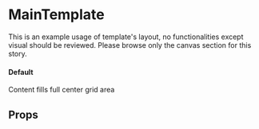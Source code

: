 

<Meta title="Core|Templates/MainTemplate" />

# MainTemplate

This is an example usage of template's layout, no functionalities except visual should be reviewed.
Please browse only the canvas section for this story.

#### Default

<Preview>
  <Story name="default">
    <div style={{ height: '120vh' }}>
      <MainTemplate parallaxUrl="">
        <span>Content fills full center grid area</span>
      </MainTemplate>
    </div>
  </Story>
</Preview>

## Props

<Props of={MainTemplate} />
